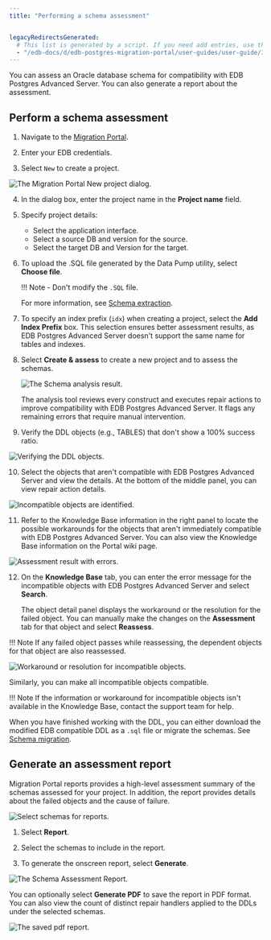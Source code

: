 ```yaml
---
title: "Performing a schema assessment"


legacyRedirectsGenerated:
  # This list is generated by a script. If you need add entries, use the `legacyRedirects` key.
  - "/edb-docs/d/edb-postgres-migration-portal/user-guides/user-guide/3.0.1/mp_schema_assessment.html"
---
```


<div id="mp_schema_assessment" class="registered_link"></div>

You can assess an Oracle database schema for compatibility with EDB Postgres Advanced Server. You can also generate a report about the assessment.

## Perform a schema assessment

1.  Navigate to the [Migration Portal](https://migration.enterprisedb.com).

2.  Enter your EDB credentials.

3.  Select `New` to create a project.

![The Migration Portal New project dialog.](../images/mp_schema_assessment_new_project_edited.png)

4.  In the dialog box, enter the project name in the **Project name** field.

5.  Specify project details:

    -   Select the application interface.
    -   Select a source DB and version for the source.
    -   Select the target DB and Version for the target.

6.  To upload the .SQL file generated by the Data Pump utility, select **Choose file**.

    !!! Note
        -   Don't modify the `.SQL` file.
            
    For more information, see [Schema extraction](01_mp_schema_extraction/#mp_schema_extraction).

7.  To specify an index prefix (`idx`) when creating a project, select the **Add Index Prefix** box. This selection ensures better assessment results, as EDB Postgres Advanced Server doesn't support the same name for tables and indexes.

8.  Select **Create & assess** to create a new project and to assess the schemas.

    ![The Schema analysis result.](../images/mp_schema_assessment_analysis_result.png)

    The analysis tool reviews every construct and executes repair actions to improve compatibility with EDB Postgres Advanced Server. It flags any remaining errors that require manual intervention.

9.  Verify the DDL objects (e.g., TABLES) that don't show a 100% success ratio.

![Verifying the DDL objects.](../images/mp_schema_assessment_verifying_ddl.png)

10. Select the objects that aren't compatible with EDB Postgres Advanced Server and view the details. At the bottom of the middle panel, you can view repair action details.

![Incompatible objects are identified.](../images/mp_schema_assessment_incompatible.png)

11. Refer to the Knowledge Base information in the right panel to locate the possible workarounds for the objects that aren't immediately compatible with EDB Postgres Advanced Server. You can also view the Knowledge Base information on the Portal wiki page.

![Assessment result with errors.](../images/mp_schema_assessment_errors.png)

12. On the **Knowledge Base** tab, you can enter the error message for the incompatible objects with EDB Postgres Advanced Server and select **Search**.

    The object detail panel displays the workaround or the resolution for the failed object. You can manually make the changes on the **Assessment** tab for that object and select **Reassess**.

!!! Note
    If any failed object passes while reassessing, the dependent objects for that object are also reassessed.

![Workaround or resolution for incompatible objects.](../images/mp_schema_assessment_workaround.png)

Similarly, you can make all incompatible objects compatible.

!!! Note
    If the information or workaround for incompatible objects isn't available in the Knowledge Base, contact the support team for help.

When you have finished working with the DDL, you can either download the modified EDB compatible DDL as a `.sql` file or migrate the schemas. See [Schema migration](03_mp_schema_migration/#mp_schema_migration).

<div id="mp_report" class="registered_link"></div>

## Generate an assessment report

Migration Portal reports provides a high-level assessment summary of the schemas assessed for your project. In addition, the report provides details about the failed objects and the cause of failure.

![Select schemas for reports.](../images/mp_schema_assessment_select_schema.png)

1.  Select **Report**.

2.  Select the schemas to include in the report.

3.  To generate the onscreen report, select **Generate**.

![The Schema Assessment Report.](../images/mp_schema_assessment_schema_report.png)

You can optionally select **Generate PDF** to save the report in PDF format. You can also view the count of distinct repair handlers applied to the DDLs under the selected schemas.

![The saved pdf report.](../images/mp_schema_assessment_schema_report_pdf.png)
